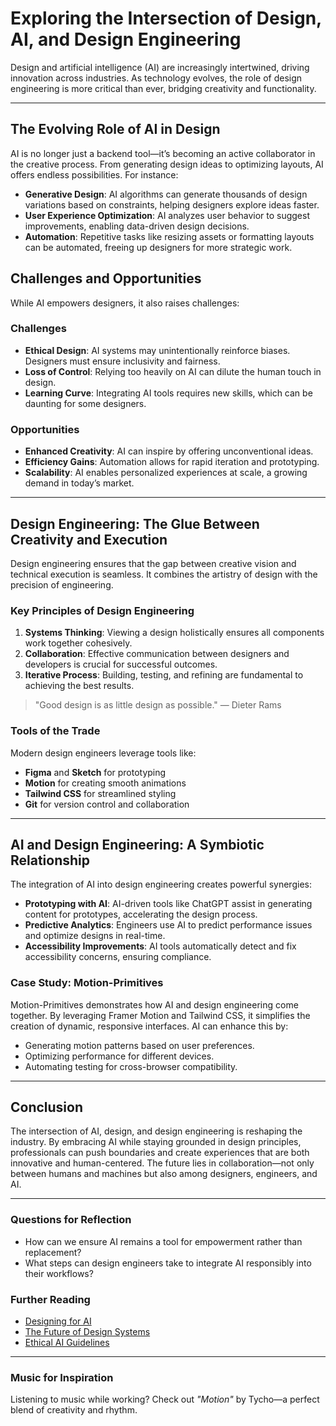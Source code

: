 <Cover
  src="https://cdn.cosmos.so/affd4b79-e848-4dfd-bd42-5f2c4a847365?format=jpeg"
  alt="Image from the movie Alien"
/>

# Exploring the Intersection of Design, AI, and Design Engineering

Design and artificial intelligence (AI) are increasingly intertwined, driving innovation across industries. As technology evolves, the role of design engineering is more critical than ever, bridging creativity and functionality.

---

## The Evolving Role of AI in Design

AI is no longer just a backend tool—it’s becoming an active collaborator in the creative process. From generating design ideas to optimizing layouts, AI offers endless possibilities. For instance:

- **Generative Design**: AI algorithms can generate thousands of design variations based on constraints, helping designers explore ideas faster.
- **User Experience Optimization**: AI analyzes user behavior to suggest improvements, enabling data-driven design decisions.
- **Automation**: Repetitive tasks like resizing assets or formatting layouts can be automated, freeing up designers for more strategic work.

## Challenges and Opportunities

While AI empowers designers, it also raises challenges:

### Challenges

- **Ethical Design**: AI systems may unintentionally reinforce biases. Designers must ensure inclusivity and fairness.
- **Loss of Control**: Relying too heavily on AI can dilute the human touch in design.
- **Learning Curve**: Integrating AI tools requires new skills, which can be daunting for some designers.

### Opportunities

- **Enhanced Creativity**: AI can inspire by offering unconventional ideas.
- **Efficiency Gains**: Automation allows for rapid iteration and prototyping.
- **Scalability**: AI enables personalized experiences at scale, a growing demand in today’s market.

---

## Design Engineering: The Glue Between Creativity and Execution

Design engineering ensures that the gap between creative vision and technical execution is seamless. It combines the artistry of design with the precision of engineering.

### Key Principles of Design Engineering

1. **Systems Thinking**: Viewing a design holistically ensures all components work together cohesively.
2. **Collaboration**: Effective communication between designers and developers is crucial for successful outcomes.
3. **Iterative Process**: Building, testing, and refining are fundamental to achieving the best results.

> "Good design is as little design as possible." — Dieter Rams

### Tools of the Trade

Modern design engineers leverage tools like:

- **Figma** and **Sketch** for prototyping
- **Motion** for creating smooth animations
- **Tailwind CSS** for streamlined styling
- **Git** for version control and collaboration

---

## AI and Design Engineering: A Symbiotic Relationship

The integration of AI into design engineering creates powerful synergies:

- **Prototyping with AI**: AI-driven tools like ChatGPT assist in generating content for prototypes, accelerating the design process.
- **Predictive Analytics**: Engineers use AI to predict performance issues and optimize designs in real-time.
- **Accessibility Improvements**: AI tools automatically detect and fix accessibility concerns, ensuring compliance.

### Case Study: Motion-Primitives

Motion-Primitives demonstrates how AI and design engineering come together. By leveraging Framer Motion and Tailwind CSS, it simplifies the creation of dynamic, responsive interfaces. AI can enhance this by:

- Generating motion patterns based on user preferences.
- Optimizing performance for different devices.
- Automating testing for cross-browser compatibility.

---

## Conclusion

The intersection of AI, design, and design engineering is reshaping the industry. By embracing AI while staying grounded in design principles, professionals can push boundaries and create experiences that are both innovative and human-centered. The future lies in collaboration—not only between humans and machines but also among designers, engineers, and AI.

---

### Questions for Reflection

- How can we ensure AI remains a tool for empowerment rather than replacement?
- What steps can design engineers take to integrate AI responsibly into their workflows?

### Further Reading

- [Designing for AI](https://example.com/designing-for-ai)
- [The Future of Design Systems](https://example.com/future-design-systems)
- [Ethical AI Guidelines](https://example.com/ethical-ai)

---

### Music for Inspiration

Listening to music while working? Check out _"Motion"_ by Tycho—a perfect blend of creativity and rhythm.
